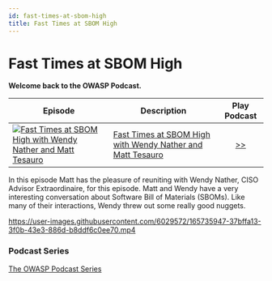 ```yaml
---
id: fast-times-at-sbom-high
title: Fast Times at SBOM High
---
```



# Fast Times at SBOM High

**Welcome back to the OWASP Podcast.**

| Episode                                                                                                                                                                                                                             | Description                                                                                                                                                   |                                             Play Podcast                                              |
| ----------------------------------------------------------------------------------------------------------------------------------------------------------------------------------------------------------------------------------- | ------------------------------------------------------------------------------------------------------------------------------------------------------------- | :---------------------------------------------------------------------------------------------------: |
| [![Fast Times at SBOM High with Wendy Nather and Matt Tesauro](https://i1.sndcdn.com/artworks-w7oWbUxpTRdyNtXX-KOVXDw-t67x67.jpg)](https://soundcloud.com/owasp-podcast/fast-times-at-sbom-high-with-wendy-nather-and-matt-tesauro) | [Fast Times at SBOM High with Wendy Nather and Matt Tesauro](https://soundcloud.com/owasp-podcast/fast-times-at-sbom-high-with-wendy-nather-and-matt-tesauro) | [>>](https://soundcloud.com/owasp-podcast/fast-times-at-sbom-high-with-wendy-nather-and-matt-tesauro) |


In this episode Matt has the pleasure of reuniting with Wendy Nather, CISO Advisor Extraordinaire, for this episode. Matt and Wendy have a very interesting conversation about Software Bill of Materials (SBOMs). Like many of their interactions, Wendy threw out some really good nuggets.

https://user-images.githubusercontent.com/6029572/165735947-37bffa13-3f0b-43e3-886d-b8ddf6c0ee70.mp4


<Soundcloud scsrc={podcasts[1].src} />

### Podcast Series

[The OWASP Podcast Series](https://soundcloud.com/owasp-podcast)
